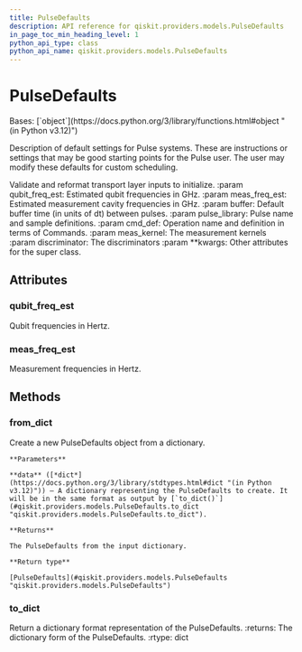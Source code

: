 ```yaml
---
title: PulseDefaults
description: API reference for qiskit.providers.models.PulseDefaults
in_page_toc_min_heading_level: 1
python_api_type: class
python_api_name: qiskit.providers.models.PulseDefaults
---
```


# PulseDefaults

<Class id="qiskit.providers.models.PulseDefaults" github="https://github.com/qiskit/qiskit/tree/main/qiskit/providers/models/pulsedefaults.py" signature="qiskit.providers.models.PulseDefaults(qubit_freq_est, meas_freq_est, buffer, pulse_library, cmd_def, meas_kernel=None, discriminator=None, **kwargs)">
  Bases: [`object`](https://docs.python.org/3/library/functions.html#object "(in Python v3.12)")

  Description of default settings for Pulse systems. These are instructions or settings that may be good starting points for the Pulse user. The user may modify these defaults for custom scheduling.

  Validate and reformat transport layer inputs to initialize. :param qubit\_freq\_est: Estimated qubit frequencies in GHz. :param meas\_freq\_est: Estimated measurement cavity frequencies in GHz. :param buffer: Default buffer time (in units of dt) between pulses. :param pulse\_library: Pulse name and sample definitions. :param cmd\_def: Operation name and definition in terms of Commands. :param meas\_kernel: The measurement kernels :param discriminator: The discriminators :param \*\*kwargs: Other attributes for the super class.

  ## Attributes

  ### qubit\_freq\_est

  <Attribute id="qiskit.providers.models.PulseDefaults.qubit_freq_est" name="qubit_freq_est">
    Qubit frequencies in Hertz.
  </Attribute>

  ### meas\_freq\_est

  <Attribute id="qiskit.providers.models.PulseDefaults.meas_freq_est" name="meas_freq_est">
    Measurement frequencies in Hertz.
  </Attribute>

  ## Methods

  ### from\_dict

  <Function id="qiskit.providers.models.PulseDefaults.from_dict" name="from_dict" signature="classmethod from_dict(data)">
    Create a new PulseDefaults object from a dictionary.

    **Parameters**

    **data** ([*dict*](https://docs.python.org/3/library/stdtypes.html#dict "(in Python v3.12)")) – A dictionary representing the PulseDefaults to create. It will be in the same format as output by [`to_dict()`](#qiskit.providers.models.PulseDefaults.to_dict "qiskit.providers.models.PulseDefaults.to_dict").

    **Returns**

    The PulseDefaults from the input dictionary.

    **Return type**

    [PulseDefaults](#qiskit.providers.models.PulseDefaults "qiskit.providers.models.PulseDefaults")
  </Function>

  ### to\_dict

  <Function id="qiskit.providers.models.PulseDefaults.to_dict" name="to_dict" signature="to_dict()">
    Return a dictionary format representation of the PulseDefaults. :returns: The dictionary form of the PulseDefaults. :rtype: dict
  </Function>
</Class>

